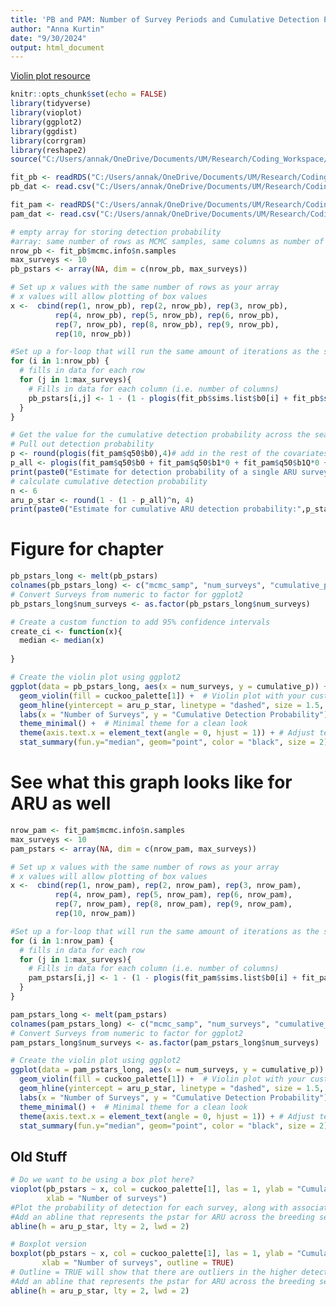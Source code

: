 ```yaml
---
title: 'PB and PAM: Number of Survey Periods and Cumulative Detection Probability'
author: "Anna Kurtin"
date: "9/30/2024"
output: html_document
---
```


[Violin plot resource](http://www.sthda.com/english/wiki/ggplot2-violin-plot-quick-start-guide-r-software-and-data-visualization)

```R
knitr::opts_chunk$set(echo = FALSE)
library(tidyverse)
library(vioplot)
library(ggplot2)
library(ggdist)
library(corrgram)
library(reshape2)
source("C:/Users/annak/OneDrive/Documents/UM/Research/Coding_Workspace/Cuckoo-Research/R_Scripts/5_Visualization/Create_HexCodes_CuckooColorBlind.R")

```


```R
fit_pb <- readRDS("C:/Users/annak/OneDrive/Documents/UM/Research/Coding_Workspace/Cuckoo-Research/R_Scripts/2_Analyses/Methods_Chapter/Playback_Model/Models_Ran_Outputs/JAGS_PBMod2.txt")
pb_dat <- read.csv("C:/Users/annak/OneDrive/Documents/UM/Research/Coding_Workspace/Cuckoo-Research/Data/Playback_Results/2023/Outputs/2023_PBData_FormatforOccModSCALED_8-6-24.csv")

fit_pam <- readRDS("C:/Users/annak/OneDrive/Documents/UM/Research/Coding_Workspace/Cuckoo-Research/R_Scripts/2_Analyses/Methods_Chapter/ARU_Model/Models_Ran_Outputs/MetChap_ARUMod2.Rdata")
pam_dat <- read.csv("C:/Users/annak/OneDrive/Documents/UM/Research/Coding_Workspace/Cuckoo-Research/Data/Habitat_Model_Covariates/HabChap_DetOccCovsFull_SCALED_8-12.csv")
```


```R
# empty array for storing detection probability
#array: same number of rows as MCMC samples, same columns as number of surveys you want to investigate
nrow_pb <- fit_pb$mcmc.info$n.samples
max_surveys <- 10
pb_pstars <- array(NA, dim = c(nrow_pb, max_surveys))

# Set up x values with the same number of rows as your array
# x values will allow plotting of box values
x <-  cbind(rep(1, nrow_pb), rep(2, nrow_pb), rep(3, nrow_pb), 
          rep(4, nrow_pb), rep(5, nrow_pb), rep(6, nrow_pb), 
          rep(7, nrow_pb), rep(8, nrow_pb), rep(9, nrow_pb), 
          rep(10, nrow_pb))

#Set up a for-loop that will run the same amount of iterations as the samples produced in the MCMC
for (i in 1:nrow_pb) { 
  # fills in data for each row 
  for (j in 1:max_surveys){ 
    # Fills in data for each column (i.e. number of columns)
    pb_pstars[i,j] <- 1 - (1 - plogis(fit_pb$sims.list$b0[i] + fit_pb$sims.list$b1[i]*0 + fit_pb$sims.list$b1Q[i]*0)+ fit_pb$sims.list$b3[i]*0+ fit_pb$sims.list$b4[i]*0)^j #Calculate estimated maximum detection probability for each survey using mean probability calculated in the MCMC 
  } 
}
```
```R
# Get the value for the cumulative detection probability across the season for PAM
# Pull out detection probability
p <- round(plogis(fit_pam$q50$b0),4)# add in the rest of the covariates and see what this does?
p_all <- plogis(fit_pam$q50$b0 + fit_pam$q50$b1*0 + fit_pam$q50$b1Q*0 + fit_pam$q50$b3*0 + fit_pam$q50$b4*0 + fit_pam$q50$b5*0)
print(paste0("Estimate for detection probability of a single ARU survey:",p_all))
# calculate cumulative detection probability
n <- 6
aru_p_star <- round(1 - (1 - p_all)^n, 4)
print(paste0("Estimate for cumulative ARU detection probability:",p_star))
```

# Figure for chapter

```R
pb_pstars_long <- melt(pb_pstars)
colnames(pb_pstars_long) <- c("mcmc_samp", "num_surveys", "cumulative_p")
# Convert Surveys from numeric to factor for ggplot2
pb_pstars_long$num_surveys <- as.factor(pb_pstars_long$num_surveys)

# Create a custom function to add 95% confidence intervals
create_ci <- function(x){
  median <- median(x)
  
}

# Create the violin plot using ggplot2
ggplot(data = pb_pstars_long, aes(x = num_surveys, y = cumulative_p)) + 
  geom_violin(fill = cuckoo_palette[1]) +  # Violin plot with your custom color
  geom_hline(yintercept = aru_p_star, linetype = "dashed", size = 1.5, color = "gray") +  # Dashed line for pstar
  labs(x = "Number of Surveys", y = "Cumulative Detection Probability") +  # Axis labels
  theme_minimal() +  # Minimal theme for a clean look
  theme(axis.text.x = element_text(angle = 0, hjust = 1)) + # Adjust text angle and position
  stat_summary(fun.y="median", geom="point", color = "black", size = 2)
```




# See what this graph looks like for ARU as well 
```R
nrow_pam <- fit_pam$mcmc.info$n.samples
max_surveys <- 10
pam_pstars <- array(NA, dim = c(nrow_pam, max_surveys))

# Set up x values with the same number of rows as your array
# x values will allow plotting of box values
x <-  cbind(rep(1, nrow_pam), rep(2, nrow_pam), rep(3, nrow_pam), 
          rep(4, nrow_pam), rep(5, nrow_pam), rep(6, nrow_pam), 
          rep(7, nrow_pam), rep(8, nrow_pam), rep(9, nrow_pam), 
          rep(10, nrow_pam))

#Set up a for-loop that will run the same amount of iterations as the samples produced in the MCMC
for (i in 1:nrow_pam) { 
  # fills in data for each row 
  for (j in 1:max_surveys){ 
    # Fills in data for each column (i.e. number of columns)
    pam_pstars[i,j] <- 1 - (1 - plogis(fit_pam$sims.list$b0[i] + fit_pam$sims.list$b1[i]*0 + fit_pam$sims.list$b1Q[i]*0 + fit_pam$sims.list$b3[i]*0 + fit_pam$sims.list$b4[i]*0 + fit_pam$sims.list$b5[i]*0))^j #Calculate estimated maximum detection probability for each survey using mean probability calculated in the MCMC 
  } 
}
```
```R
pam_pstars_long <- melt(pam_pstars)
colnames(pam_pstars_long) <- c("mcmc_samp", "num_surveys", "cumulative_p")
# Convert Surveys from numeric to factor for ggplot2
pam_pstars_long$num_surveys <- as.factor(pam_pstars_long$num_surveys)

# Create the violin plot using ggplot2
ggplot(data = pam_pstars_long, aes(x = num_surveys, y = cumulative_p)) + 
  geom_violin(fill = cuckoo_palette[1]) +  # Violin plot with your custom color
  geom_hline(yintercept = aru_p_star, linetype = "dashed", size = 1.5, color = "gray") +  # Dashed line for pstar
  labs(x = "Number of Surveys", y = "Cumulative Detection Probability") +  # Axis labels
  theme_minimal() +  # Minimal theme for a clean look
  theme(axis.text.x = element_text(angle = 0, hjust = 1)) + # Adjust text angle and position
  stat_summary(fun.y="median", geom="point", color = "black", size = 2)
```


## Old Stuff

```R
# Do we want to be using a box plot here?
vioplot(pb_pstars ~ x, col = cuckoo_palette[1], las = 1, ylab = "Cumulative Detection Probability", 
        xlab = "Number of surveys")
#Plot the probability of detection for each survey, along with associated confidence intervals 
#Add an abline that represents the pstar for ARU across the breeding season
abline(h = aru_p_star, lty = 2, lwd = 2)

# Boxplot version
boxplot(pb_pstars ~ x, col = cuckoo_palette[1], las = 1, ylab = "Cumulative Detection Probability", 
       xlab = "Number of surveys", outline = TRUE)
# Outline = TRUE will show that there are outliers in the higher detection surveys
#Add an abline that represents the pstar for ARU across the breeding season
abline(h = aru_p_star, lty = 2, lwd = 2)
```